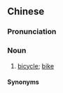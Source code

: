 {{also|脚车}}
==Chinese==
{{zh-forms|s=脚车}}

===Pronunciation===
{{zh-pron
|m=jiǎochē
|c=goek3 ce1
|h=gd=giog5 ca1
|cat=n
}}

===Noun===
{{zh-noun}}

# {{lb|zh|regional}} [[bicycle]]; [[bike]]

====Synonyms====
{{zh-dial|自行車}}